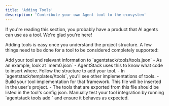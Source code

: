 ```yaml
---
title: 'Adding Tools'
description: 'Contribute your own Agent tool to the ecosystem'
---
```


If you're reading this section, you probably have a product that AI agents can use as a tool. We're glad you're here!

Adding tools is easy once you understand the project structure. A few things need to be done for a tool to be considered completely supported:

<Steps>
  <Step title="Modify the tool list data">
    Add your tool and relevant information to `agentstack/tools/tools.json`
  </Step>
  <Step title="Create a config for your tool">
      - As an example, look at `mem0.json`
      - AgentStack uses this to know what code to insert where. Follow the structure to add your tool.
  </Step>
  <Step title="Create your implementation for each framework">
      - In `agentstack/templates/<framework>/tools`, you'll see other implementations of tools.
      - Build your tool implementation for that framework. This file will be inserted in the user's project.
      - The tools that are exported from this file should be listed in the tool's config json.
  </Step>
  <Step title="Test your tool">
      Manually test your tool integration by running `agentstack tools add <your_tool>` and ensure it behaves as expected.
  </Step>
  <Step title="Open a PR to add your tool to the next release">
  </Step>
</Steps>